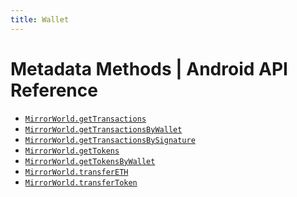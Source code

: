 ```yaml
---
title: Wallet
---
```


# Metadata Methods | Android API Reference

- [`MirrorWorld.getTransactions`](/api-reference/android/evm/wallet/getTransactions)
- [`MirrorWorld.getTransactionsByWallet`](/api-reference/android/evm/wallet/getTransactionsByWallet)
- [`MirrorWorld.getTransactionsBySignature`](/api-reference/android/evm/wallet/getTransactionsBySignature)
- [`MirrorWorld.getTokens`](/api-reference/android/evm/wallet/getTokens)
- [`MirrorWorld.getTokensByWallet`](/api-reference/android/evm/wallet/getTokensByWallet)
- [`MirrorWorld.transferETH`](/api-reference/android/evm/wallet/transferETH)
- [`MirrorWorld.transferToken`](/api-reference/android/evm/wallet/transferToken)